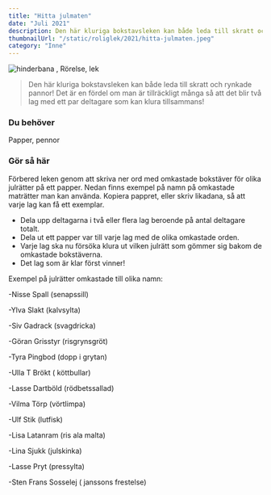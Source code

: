 ```yaml
---
title: "Hitta julmaten"
date: "Juli 2021"
description: Den här kluriga bokstavsleken kan både leda till skratt och rynkade pannor!
thumbnailUrl: "/static/roliglek/2021/hitta-julmaten.jpeg"
category: "Inne"
---
```


![ hinderbana , Rörelse, lek](/static/roliglek/2021/hitta-julmaten.jpeg)

> Den här kluriga bokstavsleken kan både leda till skratt och rynkade pannor! Det är en fördel om man är tillräckligt många så att det blir två lag med ett par deltagare som kan klura tillsammans!

### Du behöver

Papper, pennor

### Gör så här

Förbered leken genom att skriva ner ord med omkastade bokstäver för olika julrätter på ett papper. Nedan finns exempel på namn på omkastade maträtter man kan använda. Kopiera pappret, eller skriv likadana, så att varje lag kan få ett exemplar.

- Dela upp deltagarna i två eller flera lag beroende på antal deltagare totalt.
- Dela ut ett papper var till varje lag med de olika omkastade orden.
- Varje lag ska nu försöka klura ut vilken julrätt som gömmer sig bakom de omkastade bokstäverna.
- Det lag som är klar först vinner!

Exempel på julrätter omkastade till olika namn:

-Nisse Spall (senapssill)

-Ylva Slakt (kalvsylta)

-Siv Gadrack (svagdricka)

-Göran Grisstyr (risgrynsgröt)

-Tyra Pingbod (dopp i grytan)

-Ulla T Brökt ( köttbullar)

-Lasse Dartböld (rödbetssallad)

-Vilma Törp (vörtlimpa)

-Ulf Stik (lutfisk)

-Lisa Latanram (ris ala malta)

-Lina Sjukk (julskinka)

-Lasse Pryt (pressylta)

-Sten Frans Sosselej ( janssons frestelse)
